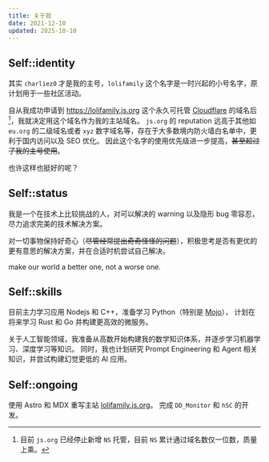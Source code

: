 ```yaml
---
title: 关于我
date: 2021-12-10
updated: 2025-10-10
---
```

## Self::identity

其实 `charliez0` 才是我的主号，`lolifamily` 这个名字是一时兴起的小号名字，原计划用于一些社区活动。

自从我成功申请到 https://lolifamily.js.org 这个永久可托管 [Cloudflare](https://www.cloudflare.com/) 的域名后[^1]，我就决定用这个域名作为我的主站域名。
`js.org` 的 reputation 远高于其他如 `eu.org` 的二级域名或者 `xyz` 数字域名等，存在于大多数境内防火墙白名单中，更利于国内访问以及 SEO 优化。
因此这个名字的使用优先级进一步提高，~~甚至超过了我的主号使用~~。

也许这样也挺好的呢？

## Self::status

我是一个在技术上比较挑战的人，对可以解决的 warning 以及隐形 bug 零容忍，尽力追求完美的技术解决方案。

对一切事物保持好奇心（~~尽管经常提出奇奇怪怪的问题~~），积极思考是否有更优的更有意思的解决方案，并在合适时机尝试自己解决。

make our world a better one, not a worse one.

## Self::skills

目前主力学习应用 Nodejs 和 C++，准备学习 Python（特别是 [Mojo](https://docs.modular.com/mojo/manual)），
计划在将来学习 Rust 和 Go 并构建更高效的微服务。

关于人工智能领域，我准备从高数开始构建我的数学知识体系，并逐步学习机器学习、深度学习等知识。
同时，我也计划研究 Prompt Engineering 和 Agent 相关知识，并尝试构建幻觉更低的 AI 应用。

## Self::ongoing

使用 Astro 和 MDX 重写主站 [lolifamily.js.org](https://lolifamily.js.org)。
完成 `DD_Monitor` 和 `hSC` 的开发。

[^1]: 目前 `js.org` 已经停止新增 `NS` 托管，目前 `NS` 累计通过域名数仅一位数，质量上乘。
